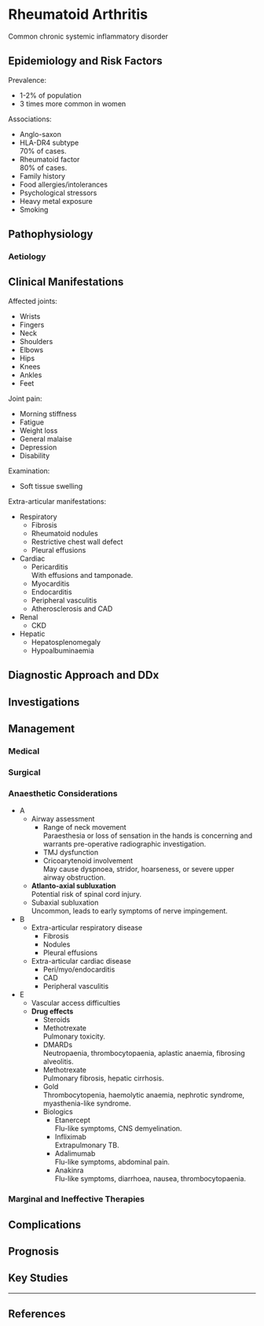 # Rheumatoid Arthritis


Common chronic systemic inflammatory disorder

## Epidemiology and Risk Factors

Prevalence:

* 1-2% of population
* 3 times more common in women


Associations:

* Anglo-saxon
* HLA-DR4 subtype  
70% of cases.
* Rheumatoid factor  
80% of cases.
* Family history
* Food allergies/intolerances
* Psychological stressors
* Heavy metal exposure
* Smoking

## Pathophysiology

### Aetiology

## Clinical Manifestations

Affected joints:

* Wrists
* Fingers
* Neck
* Shoulders
* Elbows
* Hips
* Knees
* Ankles
* Feet


Joint pain:

* Morning stiffness
* Fatigue
* Weight loss
* General malaise
* Depression
* Disability


Examination:

* Soft tissue swelling


Extra-articular manifestations:

* Respiratory
	* Fibrosis
	* Rheumatoid nodules
	* Restrictive chest wall defect
	* Pleural effusions
* Cardiac
	* Pericarditis  
	With effusions and tamponade.
	* Myocarditis
	* Endocarditis
	* Peripheral vasculitis
	* Atherosclerosis and CAD
* Renal
	* CKD
* Hepatic
	* Hepatosplenomegaly
	* Hypoalbuminaemia


## Diagnostic Approach and DDx

## Investigations

## Management

### Medical

### Surgical

### Anaesthetic Considerations

* A
	* Airway assessment
		* Range of neck movement  
		Paraesthesia or loss of sensation in the hands is concerning and warrants pre-operative radiographic investigation.
		* TMJ dysfunction
		* Cricoarytenoid involvement  
		May cause dyspnoea, stridor, hoarseness, or severe upper airway obstruction.
	* **Atlanto-axial subluxation**  
	Potential risk of spinal cord injury.
	* Subaxial subluxation  
	Uncommon, leads to early symptoms of nerve impingement.
* B
	* Extra-articular respiratory disease
		* Fibrosis
		* Nodules
		* Pleural effusions
	* Extra-articular cardiac disease
		* Peri/myo/endocarditis
		* CAD
		* Peripheral vasculitis
* E
	* Vascular access difficulties
	* **Drug effects**
		* Steroids
		* Methotrexate  
		Pulmonary toxicity.
		* DMARDs  
		Neutropaenia, thrombocytopaenia, aplastic anaemia, fibrosing alveolitis.
		* Methotrexate  
		Pulmonary fibrosis, hepatic cirrhosis.
		* Gold  
		Thrombocytopenia, haemolytic anaemia, nephrotic syndrome, myasthenia-like syndrome.
		* Biologics
			* Etanercept  
			Flu-like symptoms, CNS demyelination.
			* Infliximab  
			Extrapulmonary TB.
			* Adalimumab  
			Flu-like symptoms, abdominal pain.
			* Anakinra  
			Flu-like symptoms, diarrhoea, nausea, thrombocytopaenia.


### Marginal and Ineffective Therapies

## Complications

## Prognosis

## Key Studies


---

## References

